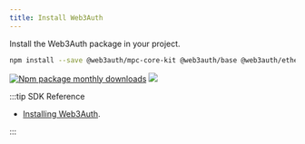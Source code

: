 ```yaml
---
title: Install Web3Auth
---
```


Install the Web3Auth package in your project.

```bash npm2yarn
npm install --save @web3auth/mpc-core-kit @web3auth/base @web3auth/ethereum-mpc-provider
```

[![Npm package monthly downloads](https://badgen.net/npm/dm/@web3auth/mpc-core-kit)](https://www.npmjs.com/package/@web3auth/mpc-core-kit)
[![](https://data.jsdelivr.com/v1/package/npm/@web3auth/mpc-core-kit/badge)](https://www.jsdelivr.com/package/npm/@web3auth/mpc-core-kit)

:::tip SDK Reference

- [Installing Web3Auth](/sdk/core-kit/mpc-core-kit/install).

:::
